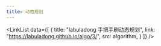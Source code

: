 ```yaml
---
title: 动态规划
---
```




<LinkList
  data={[
    {
      title: "labuladong 手把手刷动态规划",
      link: "https://labuladong.github.io/algo/3/",
      src: algorithm,
    }
  ]}
/>